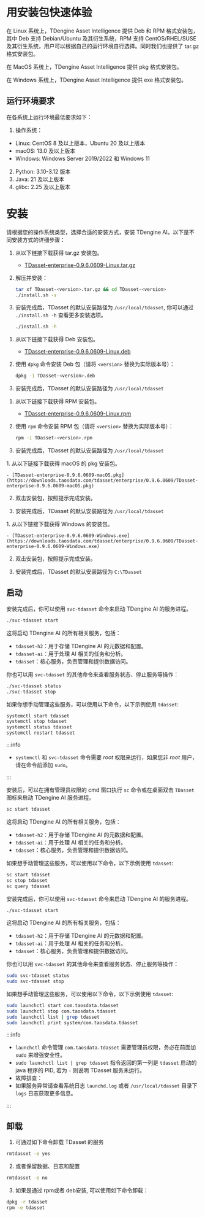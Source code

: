 
# 用安装包快速体验

在 Linux 系统上，TDengine Asset Intelligence 提供 Deb 和 RPM 格式安装包，其中 Deb 支持 Debian/Ubuntu 及其衍生系统，RPM 支持 CentOS/RHEL/SUSE 及其衍生系统，用户可以根据自己的运行环境自行选择。同时我们也提供了 tar.gz 格式安装包。

在 MacOS 系统上，TDengine Asset Intelligence 提供 pkg 格式安装包。

在 Windows 系统上，TDengine Asset Intelligence 提供 exe 格式安装包。

## 运行环境要求

在各系统上运行环境最低要求如下：

1. 操作系统：

- Linux: CentOS 8 及以上版本，Ubuntu 20 及以上版本
- macOS: 13.0 及以上版本
- Windows: Windows Server 2019/2022 和 Windows 11

2. Python: 3.10-3.12 版本
3. Java: 21 及以上版本
4. glibc: 2.25 及以上版本

# 安装

请根据您的操作系统类型，选择合适的安装方式，安装 TDengine AI。以下是不同安装方式的详细步骤：
<Tabs>

  <TabItem label="tar.gz 安装" value="tar">

1. 从以下链接下载获得 tar.gz 安装包。

    - [TDasset-enterprise-0.9.6.0609-Linux.tar.gz](https://downloads.taosdata.com/tdasset/enterprise/0.9.6.0609/TDasset-enterprise-0.9.6.0609-Linux.tar.gz)

2. 解压并安装：

   ```bash
   tar xf TDasset-<version>.tar.gz && cd TDasset-<version>
   ./install.sh -s
   ```

3. 安装完成后，TDasset 的默认安装路径为 `/usr/local/tdasset`,
   你可以通过 `./install.sh -h` 查看更多安装选项。

   ```bash
   ./install.sh -h
   ```

  </TabItem>
  <TabItem label="Deb 安装" value="deb">
  
1. 从以下链接下载获得 Deb 安装包。

    - [TDasset-enterprise-0.9.6.0609-Linux.deb](https://downloads.taosdata.com/tdasset/enterprise/0.9.6.0609/TDasset-0.9.6.0609-Linux.deb)

2. 使用 `dpkg` 命令安装 Deb 包（请将 `<version>` 替换为实际版本号）：

   ```bash
   dpkg -i TDasset-<version>.deb
   ```

3. 安装完成后，TDasset 的默认安装路径为 `/usr/local/tdasset`
  </TabItem>

  <TabItem label="RPM 安装" value="rpm">

1. 从以下链接下载获得 RPM 安装包。

    - [TDasset-enterprise-0.9.6.0609-Linux.rpm](https://downloads.taosdata.com/tdasset/enterprise/0.9.6.0609/TDasset-enterprise-0.9.6.0609-Linux.rpm)

2. 使用 `rpm` 命令安装 RPM 包（请将 `<version>` 替换为实际版本号）：

   ```bash
   rpm -i TDasset-<version>.rpm
   ```

3. 安装完成后，TDasset 的默认安装路径为 `/usr/local/tdasset`

  </TabItem>

  <TabItem label="macOS 安装" value="macos">
1. 从以下链接下载获得 macOS 的 pkg 安装包。

    - [TDasset-enterprise-0.9.6.0609-macOS.pkg](https://downloads.taosdata.com/tdasset/enterprise/0.9.6.0609/TDasset-enterprise-0.9.6.0609-macOS.pkg)

2. 双击安装包，按照提示完成安装。

3. 安装完成后，TDasset 的默认安装路径为 `/usr/local/tdasset`

  </TabItem>
  <TabItem label="Windows 安装" value="windows">
1. 从以下链接下载获得 Windows 的安装包。

    - [TDasset-enterprise-0.9.6.0609-Windows.exe](https://downloads.taosdata.com/tdasset/enterprise/0.9.6.0609/TDasset-enterprise-0.9.6.0609-Windows.exe)

2. 双击安装包，按照提示完成安装。

3. 安装完成后，TDasset 的默认安装路径为 `C:\TDasset`

  </TabItem>
</Tabs>


## 启动


<Tabs>
<TabItem label="Linux 系统" value="linux">

安装完成后，你可以使用 `svc-tdasset` 命令来启动 TDengine AI 的服务进程。

 ```bash
./svc-tdasset start 
```

这将启动 TDengine AI 的所有相关服务，包括：

- `tdasset-h2`：用于存储 TDengine AI 的元数据和配置。
- `tdasset-ai`：用于处理 AI 相关的任务和分析。
- `tdasset`：核心服务，负责管理和提供数据访问。

你也可以用 `svc-tdasset` 的其他命令来查看服务状态、停止服务等操作：

```bash
./svc-tdasset status
./svc-tdasset stop
```

如果你想手动管理这些服务，可以使用以下命令，以下示例使用 `tdasset`:

```bash
systemctl start tdasset
systemctl stop tdasset
systemctl status tdasset
systemctl restart tdasset
```

:::info

- `systemctl` 和 `svc-tdasset` 命令需要 _root_ 权限来运行，如果您非 _root_ 用户，请在命令前添加 `sudo`。

:::

</TabItem>

<TabItem label="Windows 系统" value="windows">


安装后，可以在拥有管理员权限的 cmd 窗口执行 `sc` 命令或在桌面双击 `TDasset` 图标来启动 TDengine AI 服务进程。

```bat
sc start tdasset
```
这将启动 TDengine AI 的所有相关服务，包括：
- `tdasset-h2`：用于存储 TDengine AI 的元数据和配置。
- `tdasset-ai`：用于处理 AI 相关的任务和分析。
- `tdasset`：核心服务，负责管理和提供数据访问。

如果想手动管理这些服务，可以使用以下命令，以下示例使用 `tdasset`:

```bat
sc start tdasset
sc stop tdasset
sc query tdasset
```
</TabItem>

<TabItem label="macOS 系统" value="macos">


安装完成后，你可以使用 `svc-tdasset` 命令来启动 TDengine AI 的服务进程。

 ```bash
./svc-tdasset start
```
这将启动 TDengine AI 的所有相关服务，包括：

- `tdasset-h2`：用于存储 TDengine AI 的元数据和配置。
- `tdasset-ai`：用于处理 AI 相关的任务和分析。
- `tdasset`：核心服务，负责管理和提供数据访问。

你也可以用 `svc-tdasset` 的其他命令来查看服务状态、停止服务等操作：

```bash
sudo svc-tdasset status
sudo svc-tdasset stop
```

如果想手动管理这些服务，可以使用以下命令，以下示例使用 `tdasset`:

```bash
sudo launchctl start com.taosdata.tdasset
sudo launchctl stop com.taosdata.tdasset
sudo launchctl list | grep tdasset
sudo launchctl print system/com.taosdata.tdasset
```

:::info

- `launchctl` 命令管理 `com.taosdata.tdasset` 需要管理员权限，务必在前面加 `sudo` 来增强安全性。
- `sudo launchctl list | grep tdasset` 指令返回的第一列是 `tdasset` 启动的 java 程序的 PID, 若为 `-` 则说明 TDasset 服务未运行。
- 故障排查：
- 如果服务异常请查看系统日志 `launchd.log` 或者 `/usr/local/tdasset` 目录下 `logs` 日志获取更多信息。

:::

</TabItem>
</Tabs>


## 卸载

1. 可通过如下命令卸载 TDasset 的服务

 ```bash
rmtdasset -e yes
```

2. 或者保留数据、日志和配置

 ```bash
rmtdasset -e no
```

3. 如果是通过 rpm或者 deb安装, 可以使用如下命令卸载：

```bash
dpkg -r tdasset
rpm -e tdasset
```
